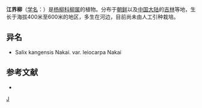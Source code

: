 {{Speciesbox 
| genus = Salix
| species = kangensis
| authority = [[中井猛之进|Nakai]]
| subdivision_ranks =[[变种|变种]]
| subdivision =
* 江界柳 ''S. k.'' var. ''kangensis''
* [[光果江界柳|光果江界柳]] ''S. k.'' var. ''leiocarpa''
}}

'''江界柳'''（[[学名|学名]]：{{lang|la|''Salix kangensis''}}）是[[杨柳科|杨柳科]][[柳属|柳属]]的植物。分布于[[朝鲜|朝鲜]]以及[[中国大陆|中国大陆]]的[[吉林|吉林]]等地，生长于海拔400米至600米的地区，多生在河边，目前尚未由人工引种栽培。

== 异名 ==
* Salix kangensis Nakai. var. leiocarpa Nakai

== 参考文献 ==
<div class="references-small">
* {{cite web| url =http://www.bioinfo.cn/db05/KmzwSpecies.php?action=view&id=20480| title =江界柳（原变种）| work =《中国高等植物数据库全库》| publisher =中国科学院微生物研究所| author =昆明植物研究所| accessdate =2009-02-25| deadurl =yes| archiveurl =https://web.archive.org/web/20160305102012/http://www.bioinfo.cn/db05/KmzwSpecies.php?action=view&id=20480| archivedate =2016-03-05}}
</div>
{{Taxonbar|from=Q11134806}}

[[Category:柳属|J]]


{{植物小作品}}